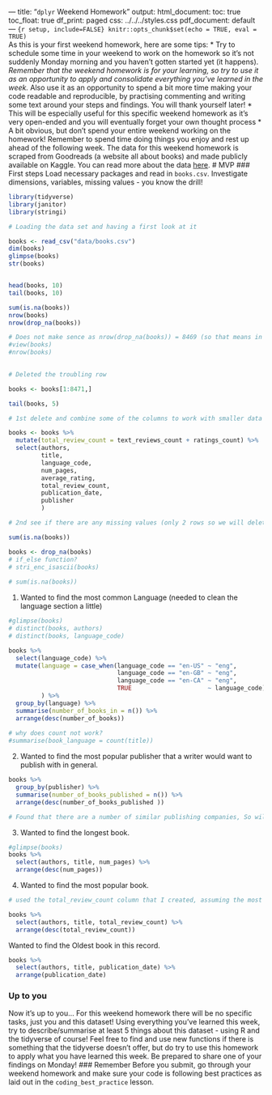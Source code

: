 --- title: "`dplyr` Weekend Homework" output: html_document: toc: true
toc_float: true df_print: paged css: ../../../styles.css pdf_document: default
---
```{r setup, include=FALSE} knitr::opts_chunk$set(echo = TRUE, eval = TRUE) ```
<br>
As this is your first weekend homework, here are some tips:
* Try to schedule some time in your weekend to work on the homework so it's not
suddenly Monday morning and you haven't gotten started yet (it happens). *
Remember that the weekend homework is for your learning, so try to use it as an
opportunity to apply and consolidate everything you've learned in the week. *
Also use it as an opportunity to spend a bit more time making your code readable
and reproducible, by practising commenting and writing some text around your
steps and findings. You will thank yourself later! * This will be especially
useful for this specific weekend homework as it's very open-ended and you will
eventually forget your own thought process * A bit obvious, but don't spend your
entire weekend working on the homework! Remember to spend time doing things you
enjoy and rest up ahead of the following week.
The data for this weekend homework is scraped from Goodreads (a website all
about books) and made publicly available on Kaggle. You can read more about the
data [here](https://www.kaggle.com/jealousleopard/goodreadsbooks).
# MVP
### First steps
Load necessary packages and read in `books.csv`. Investigate dimensions,
variables, missing values - you know the drill!

```r
library(tidyverse)
library(janitor)
library(stringi)

```

```r
# Loading the data set and having a first look at it

books <- read_csv("data/books.csv")
dim(books)  
glimpse(books)
str(books)


head(books, 10)
tail(books, 10)

sum(is.na(books))
nrow(books)
nrow(drop_na(books))

# Does not make sence as nrow(drop_na(books)) = 8469 (so that means in 8469 rows there is an na value)
#view(books)
#nrow(books)
    

```
```r
# Deleted the troubling row

books <- books[1:8471,]

tail(books, 5)

```

```r
# 1st delete and combine some of the columns to work with smaller data

books <- books %>% 
  mutate(total_review_count = text_reviews_count + ratings_count) %>% 
  select(authors, 
         title, 
         language_code, 
         num_pages, 
         average_rating, 
         total_review_count, 
         publication_date, 
         publisher
         )

```

```r
# 2nd see if there are any missing values (only 2 rows so we will delete them), non-english values

sum(is.na(books))

books <- drop_na(books)
# if_else function?
# stri_enc_isascii(books)
  
# sum(is.na(books))

```
(1) Wanted to find the most common Language (needed to clean the language section a little)


```r
#glimpse(books)
# distinct(books, authors)
# distinct(books, language_code)

books %>%
  select(language_code) %>%
  mutate(language = case_when(language_code == "en-US" ~ "eng",
                              language_code == "en-GB" ~ "eng", 
                              language_code == "en-CA" ~ "eng",
                              TRUE                     ~ language_code)
         ) %>% 
  group_by(language) %>% 
  summarise(number_of_books_in = n()) %>% 
  arrange(desc(number_of_books))
  
# why does count not work?
#summarise(book_language = count(title))
```
(2) Wanted to find the most popular publisher that a writer would want to publish with in general.

```r

books %>% 
  group_by(publisher) %>% 
  summarise(number_of_books_published = n()) %>% 
  arrange(desc(number_of_books_published ))

# Found that there are a number of similar publishing companies, So will have to figure a way how to clean them as they are not all written in the same way and doing it individualy would be too long.
```
(3) Wanted to find the longest book.

```r

#glimpse(books)
books %>% 
  select(authors, title, num_pages) %>% 
  arrange(desc(num_pages))

```
(4) Wanted to find the most popular book.

```r
# used the total_review_count column that I created, assuming the most reviewed book would be the most popular one. 

books %>% 
  select(authors, title, total_review_count) %>% 
  arrange(desc(total_review_count))

```
Wanted to find the Oldest book in this record.


```r
books %>% 
  select(authors, title, publication_date) %>% 
  arrange(publication_date)

```



### Up to you
Now it's up to you... For this weekend homework there will be no specific tasks,
just you and this dataset! Using everything you've learned this week, try to
describe/summarise at least 5 things about this dataset - using R and the
tidyverse of course! Feel free to find and use new functions if there is
something that the tidyverse doesn't offer, but do try to use this homework to
apply what you have learned this week. Be prepared to share one of your findings
on Monday!
### Remember
Before you submit, go through your weekend homework and make sure your code is
following best practices as laid out in the `coding_best_practice` lesson.